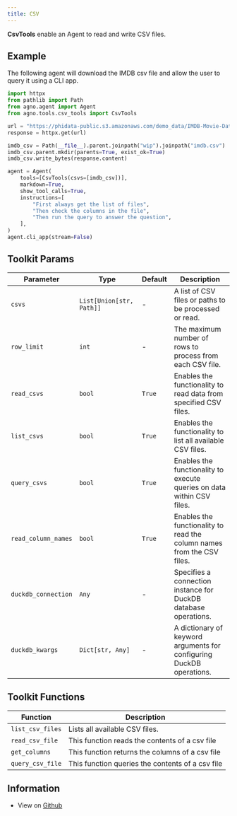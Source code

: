 ```yaml
---
title: CSV
---
```


**CsvTools** enable an Agent to read and write CSV files.

## Example

The following agent will download the IMDB csv file and allow the user to query it using a CLI app.

```python cookbook/tools/csv_tools.py
import httpx
from pathlib import Path
from agno.agent import Agent
from agno.tools.csv_tools import CsvTools

url = "https://phidata-public.s3.amazonaws.com/demo_data/IMDB-Movie-Data.csv"
response = httpx.get(url)

imdb_csv = Path(__file__).parent.joinpath("wip").joinpath("imdb.csv")
imdb_csv.parent.mkdir(parents=True, exist_ok=True)
imdb_csv.write_bytes(response.content)

agent = Agent(
    tools=[CsvTools(csvs=[imdb_csv])],
    markdown=True,
    show_tool_calls=True,
    instructions=[
        "First always get the list of files",
        "Then check the columns in the file",
        "Then run the query to answer the question",
    ],
)
agent.cli_app(stream=False)
```

## Toolkit Params

| Parameter | Type | Default | Description |
|-----------|------|---------|-------------|
| `csvs` | `List[Union[str, Path]]` | - | A list of CSV files or paths to be processed or read. |
| `row_limit` | `int` | - | The maximum number of rows to process from each CSV file. |
| `read_csvs` | `bool` | `True` | Enables the functionality to read data from specified CSV files. |
| `list_csvs` | `bool` | `True` | Enables the functionality to list all available CSV files. |
| `query_csvs` | `bool` | `True` | Enables the functionality to execute queries on data within CSV files. |
| `read_column_names` | `bool` | `True` | Enables the functionality to read the column names from the CSV files. |
| `duckdb_connection` | `Any` | - | Specifies a connection instance for DuckDB database operations. |
| `duckdb_kwargs` | `Dict[str, Any]` | - | A dictionary of keyword arguments for configuring DuckDB operations. |

## Toolkit Functions

| Function | Description |
|----------|-------------|
| `list_csv_files` | Lists all available CSV files. |
| `read_csv_file` | This function reads the contents of a csv file |
| `get_columns` | This function returns the columns of a csv file |
| `query_csv_file` | This function queries the contents of a csv file |

## Information

- View on [Github](https://github.com/phidatahq/agno/blob/main/phi/tools/csv_tools.py)
